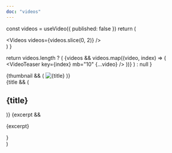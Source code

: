 ```yaml
---
doc: "videos"
---
```



<!-- preview start -->

  const videos = useVideo({ published: false })
  return (
    <Div p="10">
      <Videos videos={videos.slice(0, 2)} />
    </Div>
  )
}

<!-- preview end -->

  return videos.length ? (
    <Container maxW="900px">
      {videos &&
        videos.map((video, index) => (
          <VideoTeaser key={index} mb="10" {...video} />
        ))}
    </Container>
  ) : null
}

  <Article {...props}>
    <Grid col="350px 1fr" gap="10">
      {thumbnail && (
        <Link href={slug} d="block">
          <Image
            src={thumbnail}
            title={title}
            alt={title}
            aspectRatio={16 / 9}
            rounded="lg"
            overflow="hidden"
            w="full"
          />
        </Link>
      )}
      <Div py="2">
        {title && (
          <Link href={slug}>
            <H2 my="0" fontSize="3xl" hoverColor="primary">
              {title}
            </H2>
          </Link>
        )}
        {excerpt && <P mt="2">{excerpt}</P>}
      </Div>
    </Grid>
  </Article>
)

